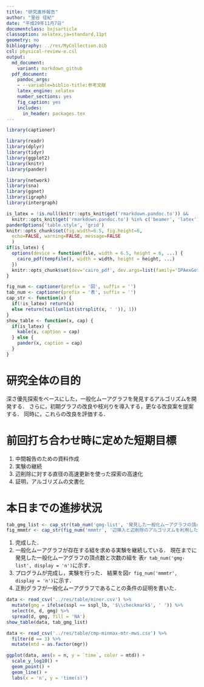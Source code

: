 ```yaml
---
title: "研究進捗報告"
author: "里谷 佳紀"
date: "平成29年11月7日"
documentclass: bxjsarticle
classoption: xelatex,ja=standard,11pt
geometry: no
bibliography: ../res/MyCollection.bib
csl: physical-review-e.csl
output:
  md_document:
    variant: markdown_github
  pdf_document:
    pandoc_args:
    - --variable=biblio-title:参考文献
    latex_engine: xelatex
    number_sections: yes
    fig_caption: yes
    includes:
      in_header: packages.tex
---
```


```r
library(captioner)

library(readr)
library(dplyr)
library(tidyr)
library(ggplot2)
library(knitr)
library(pander)

library(network)
library(sna)
library(ggnet)
library(igraph)
library(intergraph)

is_latex = !is.null(knitr::opts_knit$get('rmarkdown.pandoc.to')) &&
  knitr::opts_knit$get('rmarkdown.pandoc.to') %in% c('beamer', 'latex')
panderOptions('table.style', 'grid')
knitr::opts_chunk$set(fig.width=6.5, fig.height=6,
  echo=FALSE, warning=FALSE, message=FALSE
  )
if(is_latex) {
  options(device = function(file, width = 6.5, height = 6, ...) {
    cairo_pdf(tempfile(), width = width, height = height, ...)
  })
  knitr::opts_chunk$set(dev='cairo_pdf', dev.args=list(family='IPAexGothic'))
}

fig_num <- captioner(prefix = '図', suffix = '')
tab_num <- captioner(prefix = '表', suffix = '')
cap_str <- function(x) {
  if(!is_latex) return(x)
  else return(tail(unlist(strsplit(x, ' ')), 1))
}
show_table <- function(x, cap) {
  if(is_latex) {
    kable(x, caption = cap)
  } else {
    pander(x, caption = cap)
  }
}
```

# 研究全体の目的
深さ優先探索をベースにした，一般化ムーアグラフを発見するアルゴリズムを開発する．
さらに，初期グラフの改良や枝刈りを導入する，更なる改良案を提案する．
同時に，これらの改良を評価する．

# 前回打ち合わせ時に定めた短期目標
1. 中間報告のための資料作成
2. 実験の継続
3. 辺削除に対する直径の高速更新を使った探索の高速化
4. 証明，アルゴリズムの文書化

# 本日までの進捗状況
```r
tab_gmg_list <- cap_str(tab_num('gmg-list', '発見した一般化ムーアグラフの頂点数と次数の組'))
fig_mmmtr <- cap_str(fig_num('mmmtr', '辺挿入と辺削除のアルゴリズムを利用した一般化ムーアグラフの探索時間'))
```

1. 完成した．
2. 一般化ムーアグラフが存在する組を求める実験を継続している．
現在までに発見した一般化ムーアグラフの頂点数と次数の組を
表`r tab_num('gmg-list', display = 'n')`に示す．
3. プログラムが完成し，実験を行った．
結果を図`r fig_num('mmmtr', display = 'n')`に示す．
4. 正則グラフが一般化ムーアグラフであることの条件の証明を書いた．

```r
data <- read_csv('../res/table/miner.csv') %>%
  mutate(gmg = ifelse(sspl == sspl_lb, '$\\checkmark$', ' ')) %>%
  select(n, d, gmg) %>%
  spread(d, gmg, fill = 'NA')
show_table(data, tab_gmg_list)
```

```r
data <- read_csv('../res/table/cmp-minmax-mtr-mws.csv') %>%
  filter(d == 3) %>%
  mutate(mtd = as.factor(mgr))

ggplot(data, aes(x = n, y = `time`, color = mtd)) +
  scale_y_log10() +
  geom_point() +
  geom_line() +
  labs(x = 'n', y = 'time(s)')
```
